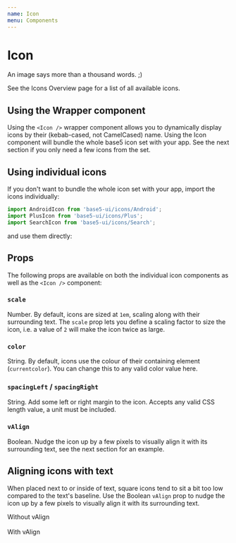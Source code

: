 ```yaml
---
name: Icon
menu: Components
---
```



# Icon

An image says more than a thousand words. ;)

See the Icons Overview page for a list of all available icons.

## Using the Wrapper component

Using the `<Icon />` wrapper component allows you to dynamically display icons by their (kebab-cased, not CamelCased) name. Using the Icon component will bundle the whole base5 icon set with your app. See the next section if you only need a few icons from the set.

<Playground>
	<Icon name="android" />
	<Icon name="plus" />
	<Icon name="search" />
</Playground>

## Using individual icons

If you don't want to bundle the whole icon set with your app, import the icons individually:

```js
import AndroidIcon from 'base5-ui/icons/Android';
import PlusIcon from 'base5-ui/icons/Plus';
import SearchIcon from 'base5-ui/icons/Search';
```

and use them directly:

<Playground>
	<AndroidIcon />
	<PlusIcon />
	<SearchIcon />
</Playground>

## Props

The following props are available on both the individual icon components as well as the `<Icon />` component:

### `scale`

Number. By default, icons are sized at `1em`, scaling along with their surrounding text. The `scale` prop lets you define a scaling factor to size the icon, i.e. a value of `2` will make the icon twice as large.

### `color`

String. By default, icons use the colour of their containing element (`currentcolor`). You can change this to any valid color value here.

### `spacingLeft` / `spacingRight`

String. Add some left or right margin to the icon. Accepts any valid CSS length value, a unit must be included.

### `vAlign`

Boolean. Nudge the icon up by a few pixels to visually align it with its surrounding text, see the next section for an example.


## Aligning icons with text

When placed next to or inside of text, square icons tend to sit a bit too low compared to the text's baseline. Use the Boolean `vAlign` prop to nudge the icon up by a few pixels to visually align it with its surrounding text.

<Playground>
	<PlusIcon /> Without vAlign<br /><br />
	<PlusIcon vAlign /> With vAlign
</Playground>